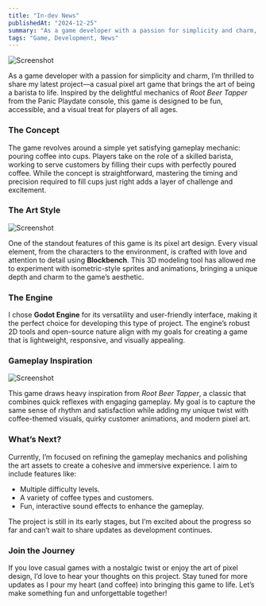 ```yaml
---
title: "In-dev News"
publishedAt: "2024-12-25"
summary: "As a game developer with a passion for simplicity and charm, I’m thrilled to share my latest project"
tags: "Game, Development, News"
---
```


<Image
  src="/photos/content/gamedev1/ss1.png"
  alt="Screenshot"
  width={640}
  height={500}
/>

As a game developer with a passion for simplicity and charm, I’m thrilled to share my latest project—a casual pixel art game that brings the art of being a barista to life. Inspired by the delightful mechanics of *Root Beer Tapper* from the Panic Playdate console, this game is designed to be fun, accessible, and a visual treat for players of all ages.

### **The Concept**

The game revolves around a simple yet satisfying gameplay mechanic: pouring coffee into cups. Players take on the role of a skilled barista, working to serve customers by filling their cups with perfectly poured coffee. While the concept is straightforward, mastering the timing and precision required to fill cups just right adds a layer of challenge and excitement.

### **The Art Style**

<Image
  src="/photos/content/gamedev1/ss2.png"
  alt="Screenshot"
  width={640}
  height={500}
/>

One of the standout features of this game is its pixel art design. Every visual element, from the characters to the environment, is crafted with love and attention to detail using **Blockbench**. This 3D modeling tool has allowed me to experiment with isometric-style sprites and animations, bringing a unique depth and charm to the game’s aesthetic.

### **The Engine**

I chose **Godot Engine** for its versatility and user-friendly interface, making it the perfect choice for developing this type of project. The engine’s robust 2D tools and open-source nature align with my goals for creating a game that is lightweight, responsive, and visually appealing.

### **Gameplay Inspiration**

<Image
  src="/photos/content/gamedev1/ss3.png"
  alt="Screenshot"
  width={640}
  height={500}
/>

This game draws heavy inspiration from *Root Beer Tapper*, a classic that combines quick reflexes with engaging gameplay. My goal is to capture the same sense of rhythm and satisfaction while adding my unique twist with coffee-themed visuals, quirky customer animations, and modern pixel art.

### **What’s Next?**

Currently, I’m focused on refining the gameplay mechanics and polishing the art assets to create a cohesive and immersive experience. I aim to include features like:
- Multiple difficulty levels.
- A variety of coffee types and customers.
- Fun, interactive sound effects to enhance the gameplay.

The project is still in its early stages, but I’m excited about the progress so far and can’t wait to share updates as development continues.

### **Join the Journey**

If you love casual games with a nostalgic twist or enjoy the art of pixel design, I’d love to hear your thoughts on this project. Stay tuned for more updates as I pour my heart (and coffee) into bringing this game to life. Let’s make something fun and unforgettable together! 